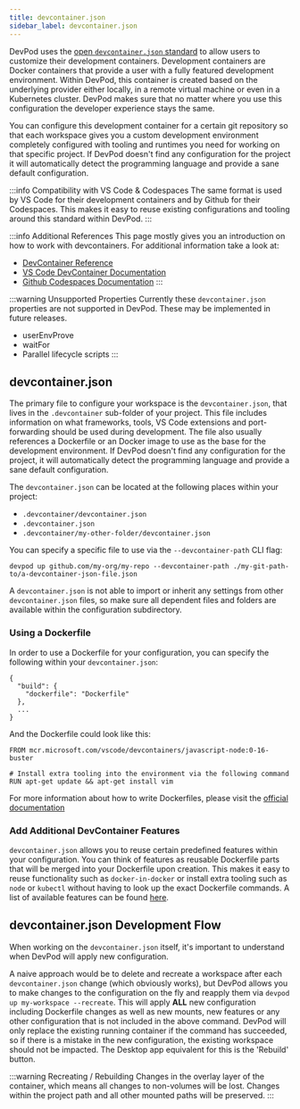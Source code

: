 ```yaml
---
title: devcontainer.json
sidebar_label: devcontainer.json
---
```


DevPod uses the [open `devcontainer.json` standard](https://containers.dev/) to allow users to customize their development containers.
Development containers are Docker containers that provide a user with a fully featured development environment.
Within DevPod, this container is created based on the underlying provider either locally, in a remote virtual machine or even in a Kubernetes cluster.
DevPod makes sure that no matter where you use this configuration the developer experience stays the same.

You can configure this development container for a certain git repository so that each workspace gives you a custom development environment
completely configured with tooling and runtimes you need for working on that specific project.
If DevPod doesn't find any configuration for the project it will automatically detect the programming language and provide a sane default configuration.

:::info Compatibility with VS Code & Codespaces
The same format is used by VS Code for their development containers and by Github for their Codespaces.
This makes it easy to reuse existing configurations and tooling around this standard within DevPod.
:::

:::info Additional References
This page mostly gives you an introduction on how to work with devcontainers. For additional information take a look at:
* [DevContainer Reference](https://containers.dev/implementors/json_reference/)
* [VS Code DevContainer Documentation](https://code.visualstudio.com/docs/devcontainers/create-dev-container)
* [Github Codespaces Documentation](https://docs.github.com/en/codespaces/setting-up-your-project-for-codespaces/adding-a-dev-container-configuration/introduction-to-dev-containers#devcontainerjson)
:::

:::warning Unsupported Properties
Currently these `devcontainer.json` properties are not supported in DevPod. These may be implemented in future releases.
* userEnvProve
* waitFor
* Parallel lifecycle scripts
:::

## devcontainer.json

The primary file to configure your workspace is the `devcontainer.json`, that lives in the `.devcontainer` sub-folder of your project.
This file includes information on what frameworks, tools, VS Code extensions and port-forwarding should be used during development.
The file also usually references a Dockerfile or an Docker image to use as the base for the development environment.
If DevPod doesn't find any configuration for the project, it will automatically detect the programming language and provide a sane default configuration.

The `devcontainer.json` can be located at the following places within your project:
* `.devcontainer/devcontainer.json`
* `.devcontainer.json`
* `.devcontainer/my-other-folder/devcontainer.json`

You can specify a specific file to use via the `--devcontainer-path` CLI flag:
```
devpod up github.com/my-org/my-repo --devcontainer-path ./my-git-path-to/a-devcontainer-json-file.json
```

A `devcontainer.json` is not able to import or inherit any settings from other `devcontainer.json` files, so make sure all dependent files and folders are available within the configuration subdirectory.

### Using a Dockerfile

In order to use a Dockerfile for your configuration, you can specify the following within your `devcontainer.json`:
```
{
  "build": {
    "dockerfile": "Dockerfile"
  },
  ...
}
```

And the Dockerfile could look like this:
```
FROM mcr.microsoft.com/vscode/devcontainers/javascript-node:0-16-buster

# Install extra tooling into the environment via the following command
RUN apt-get update && apt-get install vim
```

For more information about how to write Dockerfiles, please visit the [official documentation](https://docs.docker.com/engine/reference/builder/)

### Add Additional DevContainer Features

`devcontainer.json` allows you to reuse certain predefined features within your configuration.
You can think of features as reusable Dockerfile parts that will be merged into your Dockerfile upon creation.
This makes it easy to reuse functionality such as `docker-in-docker` or install extra tooling such as `node` or `kubectl` without having to look up the exact Dockerfile commands.
A list of available features can be found [here](https://containers.dev/features).

## devcontainer.json Development Flow

When working on the `devcontainer.json` itself, it's important to understand when DevPod will apply new configuration.

A naive approach would be to delete and recreate a workspace after each `devcontainer.json` change (which obviously works), but DevPod allows you to make changes to the configuration on the fly and reapply them via `devpod up my-workspace --recreate`.
This will apply **ALL** new configuration including Dockerfile changes as well as new mounts, new features or any other configuration that is not included in the above command. DevPod will only replace the existing running container if the command has succeeded, so if there is a mistake in the new configuration, the existing workspace should not be impacted.
The Desktop app equivalent for this is the 'Rebuild' button.

:::warning Recreating / Rebuilding
Changes in the overlay layer of the container, which means all changes to non-volumes will be lost. Changes within the project path and all other mounted paths will be preserved.
:::
